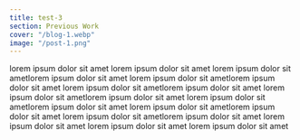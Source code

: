 ```yaml
---
title: test-3
section: Previous Work
cover: "/blog-1.webp"
image: "/post-1.png"
---
```


lorem ipsum dolor sit amet lorem ipsum dolor sit amet
lorem ipsum dolor sit ametlorem ipsum dolor sit amet
lorem ipsum dolor sit ametlorem ipsum dolor sit amet
lorem ipsum dolor sit ametlorem ipsum dolor sit amet
lorem ipsum dolor sit ametlorem ipsum dolor sit amet
lorem ipsum dolor sit ametlorem ipsum dolor sit amet
lorem ipsum dolor sit ametlorem ipsum dolor sit amet
lorem ipsum dolor sit ametlorem ipsum dolor sit amet
lorem ipsum dolor sit amet
lorem ipsum dolor sit amet
lorem ipsum dolor sit amet
